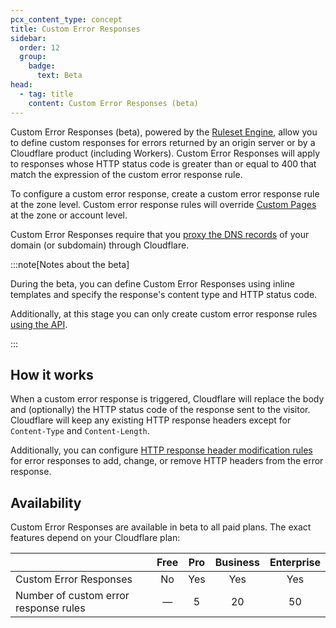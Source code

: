 ```yaml
---
pcx_content_type: concept
title: Custom Error Responses
sidebar:
  order: 12
  group:
    badge:
      text: Beta
head:
  - tag: title
    content: Custom Error Responses (beta)
---
```


Custom Error Responses (beta), powered by the [Ruleset Engine](/ruleset-engine/), allow you to define custom responses for errors returned by an origin server or by a Cloudflare product (including Workers). Custom Error Responses will apply to responses whose HTTP status code is greater than or equal to 400 that match the expression of the custom error response rule.

To configure a custom error response, create a custom error response rule at the zone level. Custom error response rules will override [Custom Pages](/support/more-dashboard-apps/cloudflare-custom-pages/configuring-custom-pages-error-and-challenge/) at the zone or account level.

Custom Error Responses require that you [proxy the DNS records](/dns/manage-dns-records/reference/proxied-dns-records/) of your domain (or subdomain) through Cloudflare.

:::note[Notes about the beta]

During the beta, you can define Custom Error Responses using inline templates and specify the response's content type and HTTP status code.

Additionally, at this stage you can only create custom error response rules [using the API](/rules/custom-error-responses/create-api/).

:::

## How it works

When a custom error response is triggered, Cloudflare will replace the body and (optionally) the HTTP status code of the response sent to the visitor. Cloudflare will keep any existing HTTP response headers except for `Content-Type` and `Content-Length`.

Additionally, you can configure [HTTP response header modification rules](/rules/transform/response-header-modification/) for error responses to add, change, or remove HTTP headers from the error response.

## Availability

Custom Error Responses are available in beta to all paid plans. The exact features depend on your Cloudflare plan:

|                                       | Free | Pro | Business | Enterprise |
| ------------------------------------- | :--: | :-: | :------: | :--------: |
| Custom Error Responses                |  No  | Yes |   Yes    |    Yes     |
| Number of custom error response rules |  —   |  5  |    20    |     50     |
